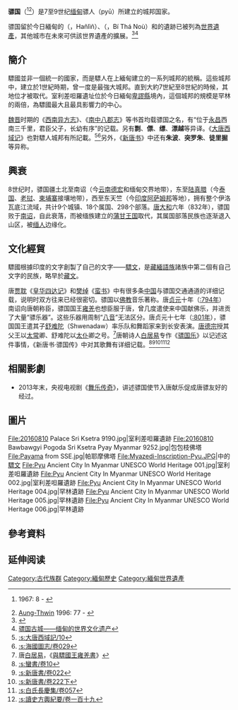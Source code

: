 {{Multiple issues|
{{Expand English|Pyu city-states}}
{{expert}}
{{primarysources}}
}}
{{Infobox country
|native_name = {{lang-my-Mymr|ပျူ မြို့ပြ နိုင်ငံများ}}
|conventional_long_name = 驃國
|common_name = 驃國
|era         = 古典時代
|status      = 城邦
|event_start = 驃人最早在上緬甸出現
|year_start  = 約前2世紀
|date_start  =
|event_end   = 蒲甘王國崛起
|year_end    = 約1050年
|date_end    =
|event1      = {{link-en|毗湿奴城|Beikthano}}建立
|date_event1 = 約前180年
|event2      = 驃人皈依佛教
|date_event2 = 4世紀
|event3      = 創建[[緬曆|緬曆]]
|date_event3 = 638年3月22日<ref name=mat-24>Aung-Thwin (2005), p. 24</ref>
|event4      = 第二室利差呾羅王朝建立
|date_event4 = 739年3月25日
|p1          = Prehistory of Burma
|flag_p1     =
|p2          =
|flag_p2     =
|p3          =
|flag_p3     =
|p4          =
|flag_p4     =
|s1          = 蒲甘王國
|flag_s1     =
|flag_s2     =
|flag_s3    =
|flag_s4     =
|image_flag  =
|flag        =
|flag_type   =
|image_coat  =
|image_map   = Pyu Realm.png
|symbol      =
|symbol_type =
|image_map_caption = 驃人諸城邦位置位於紅圈內
|capital           = {{le|室利差呾罗王国|Sri Ksetra Kingdom|室利差呾罗}}、{{le|罕林|Hanlin, Burma}}、{{link-en|毗湿奴城|Beikthano}}、[[Maingmaw|Maingmaw]]、[[Binnaka|Binnaka]]
|common_languages  = [[驃語|驃語]]
|religion          = [[上座部佛教|上座部佛教]]、[[大乘佛教|大乘佛教]]、[[密宗|密宗]]
|government_type   = 君主制
|leader1           =
|year_leader1      =
|leader2           =
|year_leader2      =
|leader3           =
|year_leader3      =
|leader4           =
|year_leader4      =
|leader5           =
|year_leader5      =
|currency          =
|legislature       =
}}
{{緬甸歷史}}
'''骠国'''（{{lang-my|ပျူ မြို့ပြ နိုင်ငံများ}}<ref name=mha-8>{{le|Htin Aung|Htin Aung}} 1967: 8 - {{cite book | last=Htin Aung | first=Maung | title=A History of Burma | url=https://archive.org/details/historyofburma00htin | publisher=Cambridge University Press | location=New York and London | year=1967}}</ref><ref name=mat-1996-77>[http://www.hawaii.edu/cseas/faculty/aung-thwin.html Aung-Thwin] {{webarchive|url=https://web.archive.org/web/20140224004249/http://www.hawaii.edu/cseas/faculty/aung-thwin.html |date=2014-02-24 }} 1996: 77 - {{cite book | last=Aung-Thwin | first=Michael | title=Myanmar Land of the Spirits | chapter=Kingdom of Bagan | publisher=Co & Bear Productions | location=Guernsey | year=1996 | isbn=0952766507 | editor=Gillian Cribbs}}</ref>）是7至9世纪[[缅甸|缅甸]]骠人（pyū）所建立的城邦国家。

骠国留於今日緬甸的{{le|罕林|Hanlin, Burma}}（{{lang|my|ဟန်လင်း}}，Hañlìñ）、{{link-en|毗湿奴城|Beikthano}}（{{lang|my|ဗိဿနိုး}}，Bí Thá Noù）和{{le|室利差呾罗王国|Sri Ksetra Kingdom|室利差呾罗}}的遺跡已被列為[[世界遺產|世界遺產]]，其他城市在未來可供該世界遺產的擴展。<ref>{{cite web|url=http://whc.unesco.org/en/list/1444|title=Pyu Ancient Cities|website=Ahc.unesco.org|accessdate=2018-01-16}}</ref><ref>[http://mhwmm.com/Ch/NewsView.asp?ID=18391 骠国古城——缅甸的世界文化遗产]</ref>

== 簡介 ==
驃國並非一個統一的國家，而是驃人在上緬甸建立的一系列城邦的統稱。這些城邦中，{{le|罕林|Hanlin, Burma}}建立於1世紀時期，曾一度是最強大城邦。直到大約7世紀至8世紀的時候，其地位才被{{le|室利差呾罗王国|Sri Ksetra Kingdom|室利差呾罗}}取代。室利差呾羅遺址位於今日緬甸[[卑謬縣|卑謬縣]]境內，這個城邦的規模是罕林的兩倍，為驃國最大且最具影響力的中心。

[[魏晋|魏晋]]时期的《[[西南异方志|西南异方志]]》、《[[南中八郡志|南中八郡志]]》等书首均载骠国之名，有“位于[[永昌|永昌]]西南三千里，君臣父子，长幼有序”的记载。另有'''剽'''、'''僄'''、'''缥'''、'''漂越'''等异译。《[[大唐西域记|大唐西域记]]》也對驃人城邦{{le|室利差呾罗王国|Sri Ksetra Kingdom}}有所記載。<ref>[[:s:大唐西域記/10|:s:大唐西域記/10]]</ref><ref>[[:s:海國圖志/卷029|:s:海國圖志/卷029]]</ref>另外，《[[新唐书|新唐书]]》中还有'''朱波'''、'''突罗朱'''、'''徒里掘'''等异称。

== 興衰 ==
8世纪时，骠国疆土北至南诏（今[[云南|云南]][[德宏|德宏]]和缅甸交界地带），东至[[陆真腊|陆真腊]]（今[[泰国|泰国]]、[[老挝|老挝]]、[[柬埔寨|柬埔寨]]接壤地带），西至东天竺（今[[印度|印度]][[阿萨姆邦|阿萨姆邦]]等地），拥有整个伊洛瓦底江流域，共计9个城镇、18个属国、298个部落。[[唐朝|唐]][[大和_(唐朝)|大和]]六年（832年），骠国败于[[南诏|南诏]]，自此衰落，而被缅族建立的[[蒲甘王国|蒲甘王国]]取代，其属国部落民族也逐渐退入山区，被[[缅人|缅人]]边缘化。

== 文化經貿 ==
驃國根據印度的文字創製了自己的文字——[[驃文|驃文]]，是[[藏緬語族|藏緬語族]]諸族中第二個有自己文字的民族，略早於[[藏文|藏文]]。

唐[[贾耽|贾耽]]《[[皇华四达记|皇华四达记]]》和[[樊绰|樊绰]]《[[蛮书|蛮书]]》中有很多条[[中国|中国]]与骠国交通通道的详细记载，说明时双方往来已经很密切。骠国以[[佛教|佛教]]音乐著称。唐[[貞元_(唐朝)|贞元]]十年（[[:794年|:794年]]）南诏向唐朝称臣，骠国国王[[雍羌|雍羌]]也想臣服于唐，曾几度遣使来中国献佛乐，并进贡了大量“骠乐器”。这些乐器用周制“[[八音|八音]]”无法区分。唐贞元十七年（[[:801年|:801年]]），骠国国王遣其子[[舒难陀|舒难陀]]（Shwenadaw）率乐队和舞蹈家来到长安表演。[[唐德宗|唐德宗]]授其父王以[[太常|太常]]卿、舒难陀以[[太仆|太仆]]卿之号。<ref>唐[[白居易|白居易]]，《[[:s:與驃國王雍羌書|與驃國王雍羌書]]》</ref>唐朝诗人[[白居易|白居易]]专作《[[:s:骠国乐|骠国乐]]》以记述这件事情，《新唐书·骠国传》中对其歌舞有详细记载。<ref>[[:s:蠻書/卷10|:s:蠻書/卷10]]</ref><ref>[[:s:新唐書/卷022|:s:新唐書/卷022]]</ref><ref>[[:s:新唐書/卷222下|:s:新唐書/卷222下]]</ref><ref>[[:s:白氏長慶集/卷057|:s:白氏長慶集/卷057]]</ref><ref>[[:s:讀史方輿紀要/卷一百十九|:s:讀史方輿紀要/卷一百十九]]</ref>

== 相關影劇 ==
* 2013年末，央视电视剧《[[舞乐传奇|舞乐传奇]]》，讲述骠国使节入唐献乐促成唐骠友好的经过。

== 圖片 ==
<gallery>
File:20160810 Palace Sri Ksetra 9190.jpg|室利差呾羅遺跡
File:20160810 Bawbawgyi Pogoda Sri Ksetra Pyay Myanmar 9252.jpg|包包枝佛塔
File:Payama from SSE.jpg|帕耶摩佛塔
File:Myazedi-Inscription-Pyu.JPG|{{link-en|摩耶佛塔碑文|Myazedi inscription}}中的[[驃文|驃文]]
File:Pyu Ancient City In Myanmar UNESCO World Heritage 001.jpg|室利差呾羅遺跡
File:Pyu Ancient City In Myanmar UNESCO World Heritage 002.jpg|室利差呾羅遺跡
File:Pyu Ancient City In Myanmar UNESCO World Heritage 004.jpg|罕林遺跡
File:Pyu Ancient City In Myanmar UNESCO World Heritage 005.jpg|罕林遺跡
File:Pyu Ancient City In Myanmar UNESCO World Heritage 006.jpg|罕林遺跡
</gallery>

== 參考資料 ==
{{reflist}}
{{緬甸民族}}

== 延伸阅读 ==
{{Wikisource further reading}}

[[Category:古代族群|Category:古代族群]]
[[Category:緬甸歷史|Category:緬甸歷史]]
[[Category:緬甸世界遺產|Category:緬甸世界遺產]]